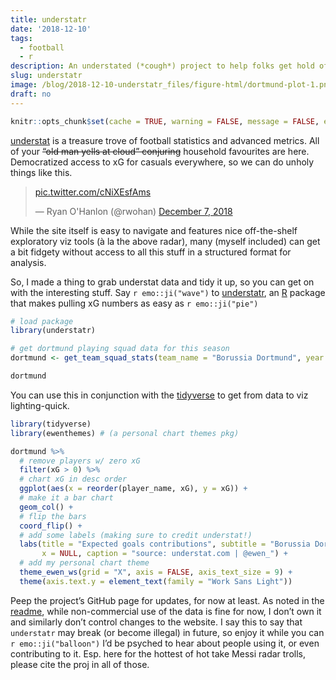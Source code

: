 ```yaml
---
title: understatr
date: '2018-12-10'
tags:
  - football
  - r
description: An understated (*cough*) project to help folks get hold of tidy football data.
slug: understatr
image: /blog/2018-12-10-understatr_files/figure-html/dortmund-plot-1.png
draft: no
---
```


```r
knitr::opts_chunk$set(cache = TRUE, warning = FALSE, message = FALSE, echo = TRUE, out.width = '75%', dev = c('svg', 'png'), fig.align='center')
```

[understat](https://understat.com/) is a treasure trove of football statistics and advanced metrics. All of your ~~"old man yells at cloud" conjuring~~ household favourites are here. Democratized access to xG for casuals everywhere, so we can do unholy things like this.

<blockquote class="twitter-tweet" data-lang="en"><p lang="und" dir="ltr"><a href="https://t.co/cNiXEsfAms">pic.twitter.com/cNiXEsfAms</a></p>&mdash; Ryan O&#39;Hanlon (@rwohan) <a href="https://twitter.com/rwohan/status/1071159056096579585?ref_src=twsrc%5Etfw">December 7, 2018</a></blockquote>
<script async src="https://platform.twitter.com/widgets.js" charset="utf-8"></script>

While the site itself is easy to navigate and features nice off-the-shelf exploratory viz tools (à la the above radar), many (myself included) can get a bit fidgety without access to all this stuff in a structured format for analysis.

So, I made a thing to grab understat data and tidy it up, so you can get on with the interesting stuff. Say `r emo::ji("wave")` to [understatr](https://github.com/ewenme/understatr), an [R](https://www.r-project.org/) package that makes pulling xG numbers as easy as `r emo::ji("pie")`

```r
# load package
library(understatr)

# get dortmund playing squad data for this season
dortmund <- get_team_squad_stats(team_name = "Borussia Dortmund", year = 2018)

dortmund
```

You can use this in conjunction with the [tidyverse](https://www.tidyverse.org/) to get from data to viz lighting-quick. 

```r
library(tidyverse)
library(ewenthemes) # (a personal chart themes pkg)

dortmund %>% 
  # remove players w/ zero xG
  filter(xG > 0) %>% 
  # chart xG in desc order
  ggplot(aes(x = reorder(player_name, xG), y = xG)) +
  # make it a bar chart
  geom_col() +
  # flip the bars
  coord_flip() +
  # add some labels (making sure to credit understat!)
  labs(title = "Expected goals contributions", subtitle = "Borussia Dortmund, 2018/19",
       x = NULL, caption = "source: understat.com | @ewen_") +
  # add my personal chart theme
  theme_ewen_ws(grid = "X", axis = FALSE, axis_text_size = 9) +
  theme(axis.text.y = element_text(family = "Work Sans Light"))
```

Peep the project's GitHub page for updates, for now at least. As noted in the [readme](https://github.com/ewenme/understatr/blob/master/README.md), while non-commercial use of the data is fine for now, I don't own it and similarly don't control changes to the website. I say this to say that `understatr` may break (or become illegal) in future, so enjoy it while you can `r emo::ji("balloon")` I'd be psyched to hear about people using it, or even contributing to it. Esp. here for the hottest of hot take Messi radar trolls, please cite the proj in all of those.
